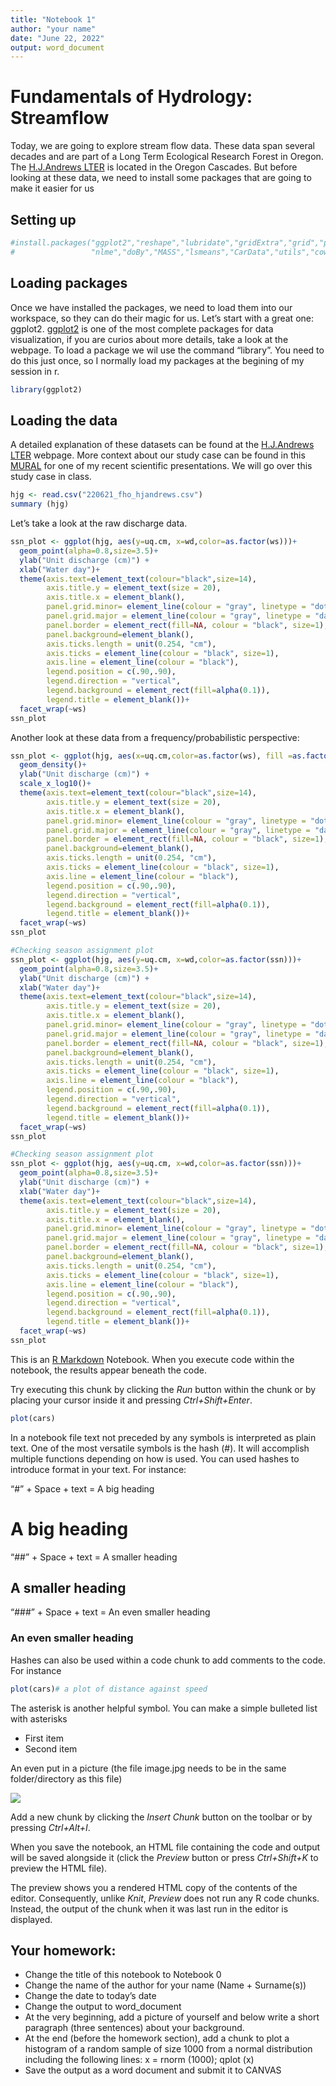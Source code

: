 ```yaml
---
title: "Notebook 1"
author: "your name"
date: "June 22, 2022"
output: word_document
---
```


# Fundamentals of Hydrology: Streamflow

Today, we are going to explore stream flow data. These data span several decades and are part of a Long Term Ecological Research Forest in Oregon. The [H.J.Andrews LTER](https://andrewsforest.oregonstate.edu/) is located in the Oregon Cascades. But before looking at these data, we need to install some packages that are going to make it easier for us

## Setting up

```r
#install.packages("ggplot2","reshape","lubridate","gridExtra","grid","plyr","dplyr",
#                 "nlme","doBy","MASS","lsmeans","CarData","utils","cowplot","ggExtra")
```

## Loading packages

Once we have installed the packages, we need to load them into our workspace, so they can do their magic for us. Let's start with a great one: ggplot2. [ggplot2]() is one of the most complete packages for data visualization, if you are curios about more details, take a look at the webpage.  To load a package we wil use the command "library". You need to do this just once, so I normally load my packages at the begining of my session in r. 

```r
library(ggplot2)
```


## Loading the data

A detailed explanation of these datasets can be found at the [H.J.Andrews LTER](https://andrewsforest.oregonstate.edu/) webpage. More context about our study case can be found in this [MURAL]() for one of my recent scientific presentations. We will go over this study case in class.

```r
hjg <- read.csv("220621_fho_hjandrews.csv")
summary (hjg)
```


Let's take a look at the raw discharge data. 

```r
ssn_plot <- ggplot(hjg, aes(y=uq.cm, x=wd,color=as.factor(ws)))+
  geom_point(alpha=0.8,size=3.5)+
  ylab("Unit discharge (cm)") +
  xlab("Water day")+
  theme(axis.text=element_text(colour="black",size=14),
        axis.title.y = element_text(size = 20),
        axis.title.x = element_blank(),
        panel.grid.minor= element_line(colour = "gray", linetype = "dotted"), 
        panel.grid.major = element_line(colour = "gray", linetype = "dashed"),
        panel.border = element_rect(fill=NA, colour = "black", size=1),
        panel.background=element_blank(),
        axis.ticks.length = unit(0.254, "cm"),
        axis.ticks = element_line(colour = "black", size=1), 
        axis.line = element_line(colour = "black"),
        legend.position = c(.90,.90),
        legend.direction = "vertical",
        legend.background = element_rect(fill=alpha(0.1)),
        legend.title = element_blank())+
  facet_wrap(~ws)
ssn_plot
```

Another look at these data from a frequency/probabilistic perspective:

```r
ssn_plot <- ggplot(hjg, aes(x=uq.cm,color=as.factor(ws), fill =as.factor(ws)))+
  geom_density()+
  ylab("Unit discharge (cm)") +
  scale_x_log10()+
  theme(axis.text=element_text(colour="black",size=14),
        axis.title.y = element_text(size = 20),
        axis.title.x = element_blank(),
        panel.grid.minor= element_line(colour = "gray", linetype = "dotted"), 
        panel.grid.major = element_line(colour = "gray", linetype = "dashed"),
        panel.border = element_rect(fill=NA, colour = "black", size=1),
        panel.background=element_blank(),
        axis.ticks.length = unit(0.254, "cm"),
        axis.ticks = element_line(colour = "black", size=1), 
        axis.line = element_line(colour = "black"),
        legend.position = c(.90,.90),
        legend.direction = "vertical",
        legend.background = element_rect(fill=alpha(0.1)),
        legend.title = element_blank())+
  facet_wrap(~ws)
ssn_plot
```




```r
#Checking season assignment plot
ssn_plot <- ggplot(hjg, aes(y=uq.cm, x=wd,color=as.factor(ssn)))+
  geom_point(alpha=0.8,size=3.5)+
  ylab("Unit discharge (cm)") +
  xlab("Water day")+
  theme(axis.text=element_text(colour="black",size=14),
        axis.title.y = element_text(size = 20),
        axis.title.x = element_blank(),
        panel.grid.minor= element_line(colour = "gray", linetype = "dotted"), 
        panel.grid.major = element_line(colour = "gray", linetype = "dashed"),
        panel.border = element_rect(fill=NA, colour = "black", size=1),
        panel.background=element_blank(),
        axis.ticks.length = unit(0.254, "cm"),
        axis.ticks = element_line(colour = "black", size=1), 
        axis.line = element_line(colour = "black"),
        legend.position = c(.90,.90),
        legend.direction = "vertical",
        legend.background = element_rect(fill=alpha(0.1)),
        legend.title = element_blank())+
  facet_wrap(~ws)
ssn_plot
```






```r
#Checking season assignment plot
ssn_plot <- ggplot(hjg, aes(y=uq.cm, x=wd,color=as.factor(ssn)))+
  geom_point(alpha=0.8,size=3.5)+
  ylab("Unit discharge (cm)") +
  xlab("Water day")+
  theme(axis.text=element_text(colour="black",size=14),
        axis.title.y = element_text(size = 20),
        axis.title.x = element_blank(),
        panel.grid.minor= element_line(colour = "gray", linetype = "dotted"), 
        panel.grid.major = element_line(colour = "gray", linetype = "dashed"),
        panel.border = element_rect(fill=NA, colour = "black", size=1),
        panel.background=element_blank(),
        axis.ticks.length = unit(0.254, "cm"),
        axis.ticks = element_line(colour = "black", size=1), 
        axis.line = element_line(colour = "black"),
        legend.position = c(.90,.90),
        legend.direction = "vertical",
        legend.background = element_rect(fill=alpha(0.1)),
        legend.title = element_blank())+
  facet_wrap(~ws)
ssn_plot
```




This is an [R Markdown](http://rmarkdown.rstudio.com) Notebook. When you execute code within the notebook, the results appear beneath the code. 

Try executing this chunk by clicking the *Run* button within the chunk or by placing your cursor inside it and pressing *Ctrl+Shift+Enter*. 

```r
plot(cars)
```

In a notebook file text not preceded by any symbols is interpreted as plain text. One of the most versatile symbols is the hash (#). It will accomplish multiple functions depending on how is used. You can used hashes to introduce format in your text. For instance:

"#" + Space + text = A big heading

# A big heading

"##" + Space + text = A smaller heading

## A smaller heading

"###" + Space + text = An even smaller heading

### An even smaller heading

Hashes can also be used within a code chunk to add comments to the code. For instance

```r
plot(cars)# a plot of distance against speed
```

The asterisk is another helpful symbol. You can make a simple bulleted list with asterisks

* First item
* Second item

An even put in a picture (the file image.jpg needs to be in the same folder/directory as this file)

![](water_cycle.jpg)

Add a new chunk by clicking the *Insert Chunk* button on the toolbar or by pressing *Ctrl+Alt+I*.

When you save the notebook, an HTML file containing the code and output will be saved alongside it (click the *Preview* button or press *Ctrl+Shift+K* to preview the HTML file).

The preview shows you a rendered HTML copy of the contents of the editor. Consequently, unlike *Knit*, *Preview* does not run any R code chunks. Instead, the output of the chunk when it was last run in the editor is displayed.

## Your homework:

* Change the title of this notebook to Notebook 0
* Change the name of the author for your name (Name + Surname(s))
* Change the date to today's date
* Change the output to word_document
* At the very beginning, add a picture of yourself and below write a short paragraph (three sentences) about your background.
* At the end (before the homework section), add a chunk to plot a histogram of a random sample of size 1000 from a normal distribution including the following lines: x = rnorm (1000); qplot (x)
* Save the output as a word document and submit it to CANVAS






